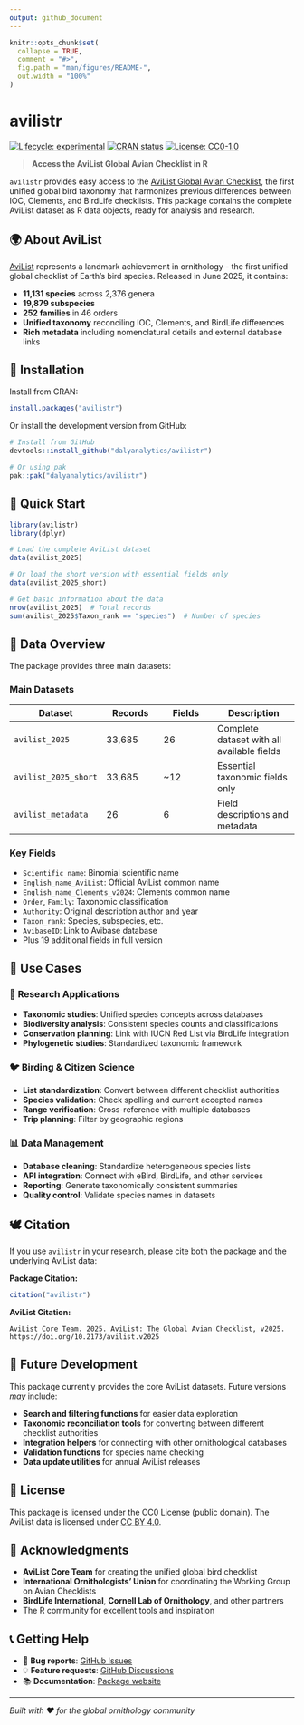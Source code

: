 ```yaml
---
output: github_document
---
```


<!-- README.md is generated from README.Rmd. Please edit that file -->

```r
knitr::opts_chunk$set(
  collapse = TRUE,
  comment = "#>",
  fig.path = "man/figures/README-",
  out.width = "100%"
)
```

# avilistr 

<!-- badges: start -->
[![Lifecycle: experimental](https://img.shields.io/badge/lifecycle-experimental-orange.svg)](https://lifecycle.r-lib.org/articles/stages.html#experimental)
[![CRAN status](https://www.r-pkg.org/badges/version/avilistr)](https://CRAN.R-project.org/package=avilistr)
[![License: CC0-1.0](https://img.shields.io/badge/License-CC0%201.0-lightgrey.svg)](http://creativecommons.org/publicdomain/cc0/)
<!-- badges: end -->

> **Access the AviList Global Avian Checklist in R**

`avilistr` provides easy access to the [AviList Global Avian Checklist](https://www.avilist.org/), the first unified global bird taxonomy that harmonizes previous differences between IOC, Clements, and BirdLife checklists. This package contains the complete AviList dataset as R data objects, ready for analysis and research.

## 🌍 About AviList

[AviList](https://www.avilist.org/) represents a landmark achievement in ornithology - the first unified global checklist of Earth's bird species. Released in June 2025, it contains:

- **11,131 species** across 2,376 genera
- **19,879 subspecies** 
- **252 families** in 46 orders
- **Unified taxonomy** reconciling IOC, Clements, and BirdLife differences
- **Rich metadata** including nomenclatural details and external database links

## 🦅 Installation

Install from CRAN:

```r
install.packages("avilistr")
```

Or install the development version from GitHub:

```r
# Install from GitHub
devtools::install_github("dalyanalytics/avilistr")

# Or using pak
pak::pak("dalyanalytics/avilistr")
```

## 🦆 Quick Start

```r
library(avilistr)
library(dplyr)

# Load the complete AviList dataset
data(avilist_2025)

# Or load the short version with essential fields only
data(avilist_2025_short)

# Get basic information about the data
nrow(avilist_2025)  # Total records
sum(avilist_2025$Taxon_rank == "species")  # Number of species
```

## 🦜 Data Overview

The package provides three main datasets:

### **Main Datasets**

| Dataset | Records | Fields | Description |
|---------|---------|---------|-------------|
| `avilist_2025` | 33,685 | 26 | Complete dataset with all available fields |
| `avilist_2025_short` | 33,685 | ~12 | Essential taxonomic fields only |
| `avilist_metadata` | 26 | 6 | Field descriptions and metadata |

### Key Fields

- `Scientific_name`: Binomial scientific name
- `English_name_AviList`: Official AviList common name  
- `English_name_Clements_v2024`: Clements common name
- `Order`, `Family`: Taxonomic classification
- `Authority`: Original description author and year
- `Taxon_rank`: Species, subspecies, etc.
- `AvibaseID`: Link to Avibase database
- Plus 19 additional fields in full version

## 🎯 Use Cases

### 🔬 **Research Applications**
- **Taxonomic studies**: Unified species concepts across databases
- **Biodiversity analysis**: Consistent species counts and classifications  
- **Conservation planning**: Link with IUCN Red List via BirdLife integration
- **Phylogenetic studies**: Standardized taxonomic framework

### 🐦 **Birding & Citizen Science**
- **List standardization**: Convert between different checklist authorities
- **Species validation**: Check spelling and current accepted names
- **Range verification**: Cross-reference with multiple databases
- **Trip planning**: Filter by geographic regions

### 📊 **Data Management**
- **Database cleaning**: Standardize heterogeneous species lists
- **API integration**: Connect with eBird, BirdLife, and other services
- **Reporting**: Generate taxonomically consistent summaries
- **Quality control**: Validate species names in datasets

## 🕊️ Citation

If you use `avilistr` in your research, please cite both the package and the underlying AviList data:

**Package Citation:**
```r
citation("avilistr")
```

**AviList Citation:**
```
AviList Core Team. 2025. AviList: The Global Avian Checklist, v2025. https://doi.org/10.2173/avilist.v2025
```

## 🦅 Future Development

This package currently provides the core AviList datasets. Future versions *may* include:

- **Search and filtering functions** for easier data exploration
- **Taxonomic reconciliation tools** for converting between different checklist authorities  
- **Integration helpers** for connecting with other ornithological databases
- **Validation functions** for species name checking
- **Data update utilities** for annual AviList releases

## 📄 License

This package is licensed under the CC0 License (public domain). The AviList data is licensed under [CC BY 4.0](https://creativecommons.org/licenses/by/4.0/).

## 🙏 Acknowledgments

- **AviList Core Team** for creating the unified global bird checklist
- **International Ornithologists' Union** for coordinating the Working Group on Avian Checklists  
- **BirdLife International**, **Cornell Lab of Ornithology**, and other partners
- The R community for excellent tools and inspiration

## 📞 Getting Help

- 🐛 **Bug reports**: [GitHub Issues](https://github.com/dalyanalytics/avilistr/issues)
- 💡 **Feature requests**: [GitHub Discussions](https://github.com/dalyanalytics/avilistr/discussions)  
- 📚 **Documentation**: [Package website](https://dalyanalytics.github.io/avilistr/)

---

*Built with ❤️ for the global ornithology community*
